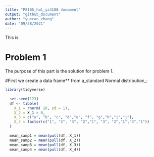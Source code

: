 ```yaml
---
title: "P8105_hw1_yz4188 document"
output: "github_document"
author: "yueran zhang"
date: "09/28/2021"
---
```


This is 

# Problem 1

The purpose of this part is the solution for problem 1.

#First we create  a data frame** 
from a_standard Normal distribution_:

```r
library(tidyverse)
  
  set.seed(123)
  df <- tibble( 
    X_1 = rnorm( 10, sd = 1),
    X_2 = X_1 > 0,
    X_3 = c("a", "b", "c", "d","e", "f", "g","h","i","j"),
    X_4 = factor(c("1", "2", "3", "2","1", "3", "2","1","3","1"))
  )
  
  mean_samp1 = mean(pull(df, X_1))
  mean_samp2 = mean(pull(df, X_2))
  mean_samp3 = mean(pull(df, X_3))
  mean_samp4 = mean(pull(df, X_4))
                   
  
  
```

